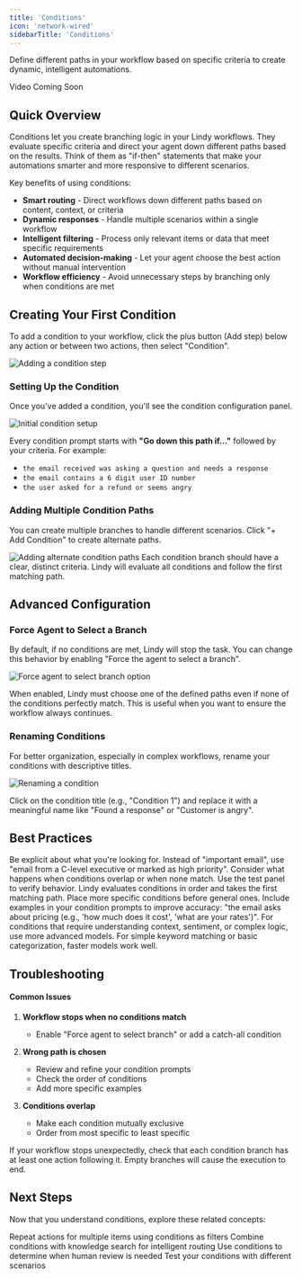 ```yaml
---
title: 'Conditions'
icon: 'network-wired'
sidebarTitle: 'Conditions'
---
```


Define different paths in your workflow based on specific criteria to create dynamic, intelligent automations.

<Frame>
  <div style={{ padding: '56.25% 0 0 0', position: 'relative' }}>
    <div style={{ background: '#f0f0f0', position: 'absolute', top: 0, left: 0, width: '100%', height: '100%', display: 'flex', alignItems: 'center', justifyContent: 'center' }}>
      <span style={{ color: '#666', fontSize: '18px' }}>Video Coming Soon</span>
    </div>
  </div>
</Frame>

## Quick Overview

Conditions let you create branching logic in your Lindy workflows. They evaluate specific criteria and direct your agent down different paths based on the results. Think of them as "if-then" statements that make your automations smarter and more responsive to different scenarios.

Key benefits of using conditions:
- **Smart routing** - Direct workflows down different paths based on content, context, or criteria
- **Dynamic responses** - Handle multiple scenarios within a single workflow
- **Intelligent filtering** - Process only relevant items or data that meet specific requirements
- **Automated decision-making** - Let your agent choose the best action without manual intervention
- **Workflow efficiency** - Avoid unnecessary steps by branching only when conditions are met


## Creating Your First Condition

To add a condition to your workflow, click the plus button (Add step) below any action or between two actions, then select "Condition".

<Frame>
  <img src="/lindy-brand-assets/hit_plus_add_condition_first_thing_to_do.png" alt="Adding a condition step" />
</Frame>

### Setting Up the Condition

Once you've added a condition, you'll see the condition configuration panel.

<Frame>
  <img src="/lindy-brand-assets/conditions_initial.png" alt="Initial condition setup" />
</Frame>

Every condition prompt starts with **"Go down this path if..."** followed by your criteria. For example:
- `the email received was asking a question and needs a response`
- `the email contains a 6 digit user ID number`
- `the user asked for a refund or seems angry`

### Adding Multiple Condition Paths

You can create multiple branches to handle different scenarios. Click "+ Add Condition" to create alternate paths.

<Frame>
  <img src="/lindy-brand-assets/condition_2_add_alternate_path.png" alt="Adding alternate condition paths" />
</Frame>

<Note>
  Each condition branch should have a clear, distinct criteria. Lindy will evaluate all conditions and follow the first matching path.
</Note>

## Advanced Configuration

### Force Agent to Select a Branch

By default, if no conditions are met, Lindy will stop the task. You can change this behavior by enabling "Force the agent to select a branch".

<Frame>
  <img src="/lindy-brand-assets/force_agent_to_select_branch.png" alt="Force agent to select branch option" />
</Frame>

When enabled, Lindy must choose one of the defined paths even if none of the conditions perfectly match. This is useful when you want to ensure the workflow always continues.

### Renaming Conditions

For better organization, especially in complex workflows, rename your conditions with descriptive titles.

<Frame>
  <img src="/lindy-brand-assets/rename_condition.png" alt="Renaming a condition" />
</Frame>

Click on the condition title (e.g., "Condition 1") and replace it with a meaningful name like "Found a response" or "Customer is angry".


## Best Practices

<AccordionGroup>
  <Accordion title="Write Clear, Specific Prompts">
    Be explicit about what you're looking for. Instead of "important email", use "email from a C-level executive or marked as high priority".
  </Accordion>
  
  <Accordion title="Test Edge Cases">
    Consider what happens when conditions overlap or when none match. Use the test panel to verify behavior.
  </Accordion>
  
  <Accordion title="Order Matters">
    Lindy evaluates conditions in order and takes the first matching path. Place more specific conditions before general ones.
  </Accordion>
  
  <Accordion title="Add Examples">
    Include examples in your condition prompts to improve accuracy: "the email asks about pricing (e.g., 'how much does it cost', 'what are your rates')".
  </Accordion>
</AccordionGroup>


<Tip>
  For conditions that require understanding context, sentiment, or complex logic, use more advanced models. For simple keyword matching or basic categorization, faster models work well.
</Tip>

## Troubleshooting
#### Common Issues

1. **Workflow stops when no conditions match**
   - Enable "Force agent to select branch" or add a catch-all condition

2. **Wrong path is chosen**
   - Review and refine your condition prompts
   - Check the order of conditions
   - Add more specific examples

3. **Conditions overlap**
   - Make each condition mutually exclusive
   - Order from most specific to least specific

<Warning>
  If your workflow stops unexpectedly, check that each condition branch has at least one action following it. Empty branches will cause the execution to end.
</Warning>

## Next Steps

Now that you understand conditions, explore these related concepts:

<CardGroup cols={2}>
  <Card title="Loops" href="/fundamentals/lindy-101/looping" icon="repeat">
    Repeat actions for multiple items using conditions as filters
  </Card>
  <Card title="Knowledge Base" href="/fundamentals/lindy-101/knowledge-base" icon="database">
    Combine conditions with knowledge search for intelligent routing
  </Card>
  <Card title="Human in the Loop" href="/testing/human-in-the-loop" icon="user-check">
    Use conditions to determine when human review is needed
  </Card>
  <Card title="Testing Workflows" href="/testing/test-panel" icon="vial">
    Test your conditions with different scenarios
  </Card>
</CardGroup>